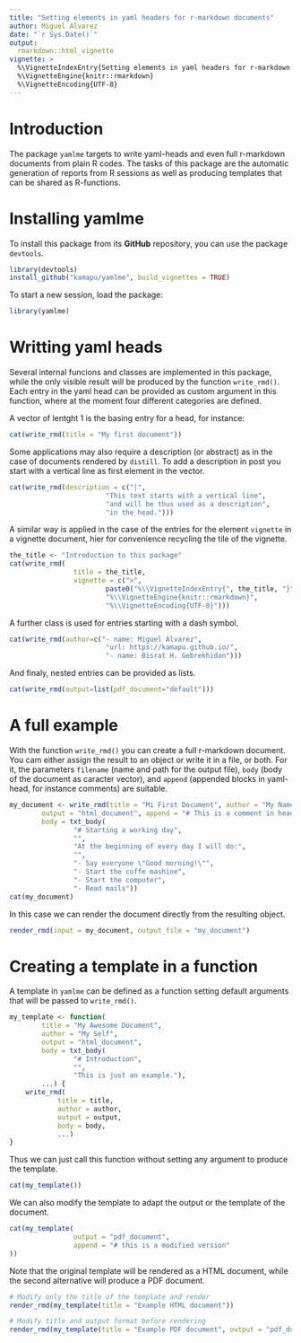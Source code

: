 ```yaml
---
title: "Setting elements in yaml headers for r-markdown documents"
author: Miguel Alvarez
date: "`r Sys.Date()`"
output:
  rmarkdown::html_vignette
vignette: >
  %\VignetteIndexEntry{Setting elements in yaml headers for r-markdown documents}
  %\VignetteEngine{knitr::rmarkdown}
  %\VignetteEncoding{UTF-8}
---
```


# Introduction

The package `yamlme` targets to write yaml-heads and even full r-markdown
documents from plain R codes. The tasks of this package are the automatic
generation of reports from R sessions as well as producing templates that can
be shared as R-functions.

# Installing yamlme

To install this package from its **GitHub** repository, you can use
the package `devtools`.

```r
library(devtools)
install_github("kamapu/yamlme", build_vignettes = TRUE)
```

To start a new session, load the package:

```r
library(yamlme)
```

# Writting yaml heads

Several internal funcions and classes are implemented in this package, while
the only visible result will be produced by the function `write_rmd()`.
Each entry in the yaml head can be provided as custom argument in this
function, where at the moment four different categories are defined.

A vector of lentght 1 is the basing entry for a head, for instance:

```r
cat(write_rmd(title = "My first document"))
```

Some applications may also require a description (or abstract) as in the case of
documents rendered by `distill`.
To add a description in post you start with a vertical line as first element in
the vector.

```r
cat(write_rmd(description = c("|",
						"This text starts with a vertical line",
						"and will be thus used as a description",
						"in the head.")))
```

A similar way is applied in the case of the entries for the element `vignette`
in a vignette document, hier for convenience recycling the tile of the vignette.

```r
the_title <- "Introduction to this package"
cat(write_rmd(
				title = the_title,
				vignette = c(">",
						paste0("%\\VignetteIndexEntry{", the_title, "}"),
						"%\\VignetteEngine{knitr::rmarkdown}",
						"%\\VignetteEncoding{UTF-8}")))
```

A further class is used for entries starting with a dash symbol.

```r
cat(write_rmd(author=c("- name: Miguel Alvarez",
						"url: https://kamapu.github.io/",
						"- name: Bisrat H. Gebrekhidan")))
```

And finaly, nested entries can be provided as lists.

```r
cat(write_rmd(output=list(pdf_document="default")))
```

# A full example

With the function `write_rmd()` you can create a full r-markdown document. You
cam either assign the result to an object or write it in a file, or both.
For it, the parameters `filename` (name and path for the output file), `body`
(body of the document as caracter vector), and `append` (appended blocks in
yaml-head, for instance comments) are suitable.

```r
my_document <- write_rmd(title = "Mi First Document", author = "My Name",
		output = "html_document", append = "# This is a comment in head",
		body = txt_body(
				"# Starting a working day",
				"",
				"At the beginning of every day I will do:",
				"",
				"- Say everyone \"Good morning!\"",
				"- Start the coffe mashine",
				"- Start the computer",
				"- Read mails"))
cat(my_document)
```

In this case we can render the document directly from the resulting object.

```r
render_rmd(input = my_document, output_file = "my_document")
```

# Creating a template in a function

A template in `yamlme` can be defined as a function setting default arguments
that will be passed to `write_rmd()`.

```r
my_template <- function(
		title = "My Awesome Document",
		author = "My Self",
		output = "html_document",
		body = txt_body(
				"# Introduction",
				"",
				"This is just an example."),
		...) {
	write_rmd(
			title = title,
			author = author,
			output = output,
			body = body,
			...)
}
```

Thus we can just call this function without setting any argument to produce the
template.

```r
cat(my_template())
```

We can also modify the template to adapt the output or the template of the
document.

```r
cat(my_template(
				output = "pdf_document",
				append = "# this is a modified version"
))
```

Note that the original template will be rendered as a HTML document, while the
second alternative will produce a PDF document.

```r
# Modify only the title of the template and render
render_rmd(my_template(title = "Example HTML document"))

# Modify title and output format before rendering
render_rmd(my_template(title = "Example PDF document", output = "pdf_document"))
```
